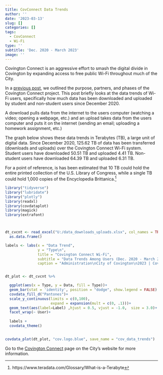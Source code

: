 ```yaml
---
title: CovConnect Data Trends
author: ''
date: '2023-03-13'
slug: []
categories: []
tags:
  - CovConnect
  - Wi-Fi
type: ''
subtitle: 'Dec. 2020 - March 2023'
image: ''
---
```


Covington Connect is an aggressive effort to smash the digital divide in Covington by expanding access to free public Wi-Fi throughout much of the City.

In a [previous post](https://covanalytics.github.io/post/2022-08-22-covconnect-registrations/), we outlined the purpose, partners, and phases of the Covington Connect project.  This post briefly looks at the data trends of Wi-Fi users, specifically how much data has been downloaded and uploaded by student and non-student users since December 2020.

A download pulls data from the internet to the users computer (watching a video; opening a webpage, etc.) and an upload takes data from the users computer and puts it on the internet (sending an email; uploading a homework assignment, etc.)

The graph below shows these data trends in Terabytes (TB), a large unit of digital data.  Since December 2020, 125.62 TB of data has been transferred (downloads and uploads) over the Covington Connect Wi-Fi system. Student users have downloaded 50.51 TB and uploaded 4.41 TB.  Non-student users have downloaded 64.39 TB and uploaded 6.31 TB. 

For a point of reference, is has been estimated that 10 TB could hold the entire printed collection of the U.S. Library of Congress, while a single TB could hold 1,000 copies of the Encyclopedia Brittanica.^[https://www.teradata.com/Glossary/What-is-a-Terabyte]


```r
library("tidyverse")
library("lubridate")
library("plotly")
library(readxl)
library(covdataplot)
library(magick)
library(extrafont)



dt_cvcnt <- read_excel("U:/data_downloads_uploads.xlsx", col_names = TRUE)%>%
  as.data.frame()

```

```r
labels <- labs(x = "Data Trend", 
               y = "Type\n", 
               title = "Covington Connect Wi-Fi",
               subtitle = "Data Trends Among Users (Dec. 2020 - March 2023)\n",
               caption = "Administration\nCity of Covington\n2023 | CovData")


dt_plot <- dt_cvcnt %>%

  ggplot(aes(x = Type, y = Data, fill = Type))+
  geom_bar(stat = 'identity', position = "dodge", show.legend = FALSE) +
  covdata_fill_d("Pantones")+
  scale_y_continuous(limits = c(0,100),
                     expand = expansion(mult = c(0, .1)))+
  geom_text(aes(label=Label) ,hjust = 0.5, vjust = -1.0,  size = 3.0)+
  facet_wrap(~ User)+
  
  labels +
  covdata_theme()
          

covdata_plot(dt_plot, "cov.logo.blue", save_name = "cov_data_trends")

```



Go to the [Covington Connect](https://www.covingtonky.gov/government/covington-connect) page on the City's website for more information.\
